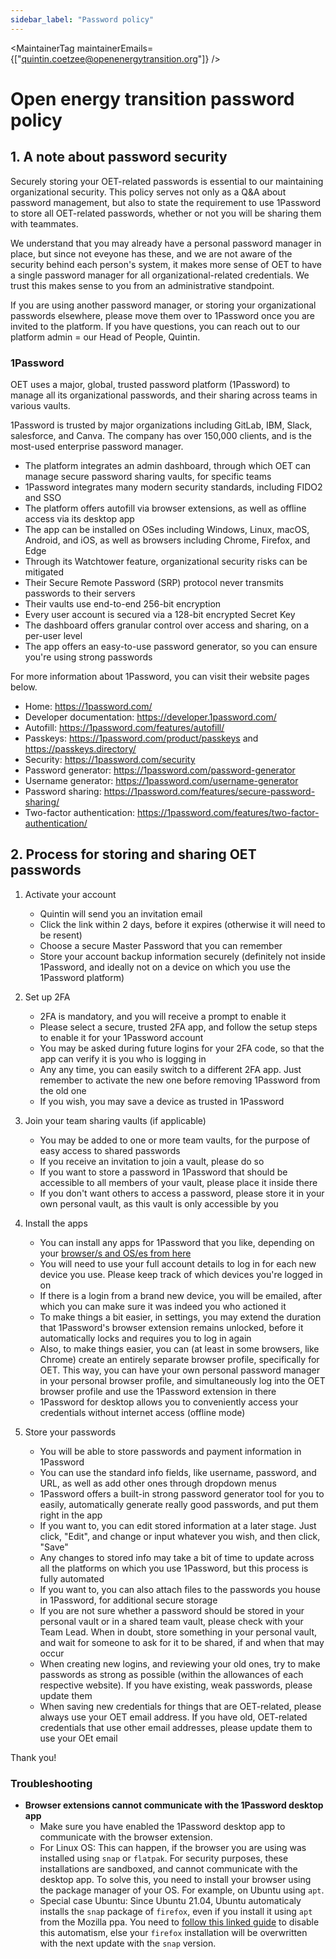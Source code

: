 ```yaml
---
sidebar_label: "Password policy"
---
```



<MaintainerTag maintainerEmails={["quintin.coetzee@openenergytransition.org"]} />

# Open energy transition password policy

## 1. A note about password security

Securely storing your OET-related passwords is essential to our maintaining organizational security. This policy serves not only as a Q&A about password management, but also to state the requirement to use 1Password to store all OET-related passwords, whether or not you will be sharing them with teammates.

We understand that you may already have a personal password manager in place, but since not eveyone has these, and we are not aware of the security behind each person's system, it makes more sense of OET to have a single password manager for all organizational-related credentials. We trust this makes sense to you from an administrative standpoint.

If you are using another password manager, or storing your organizational passwords elsewhere, please move them over to 1Password once you are invited to the platform. If you have questions, you can reach out to our platform admin = our Head of People, Quintin.

### 1Password
OET uses a major, global, trusted password platform (1Password) to manage all its organizational passwords, and their sharing across teams in various vaults.

1Password is trusted by major organizations including GitLab, IBM, Slack, salesforce, and Canva. The company has over 150,000 clients, and is the most-used enterprise password manager.

- The platform integrates an admin dashboard, through which OET can manage secure password sharing vaults, for specific teams
- 1Password integrates many modern security standards, including FIDO2 and SSO
- The platform offers autofill via browser extensions, as well as offline access via its desktop app
- The app can be installed on OSes including Windows, Linux, macOS, Android, and iOS, as well as browsers including Chrome, Firefox, and Edge
- Through its Watchtower feature, organizational security risks can be mitigated
- Their Secure Remote Password (SRP) protocol never transmits passwords to their servers
- Their vaults use end-to-end 256-bit encryption
- Every user account is secured via a 128-bit encrypted Secret Key
- The dashboard offers granular control over access and sharing, on a per-user level
- The app offers an easy-to-use password generator, so you can ensure you're using strong passwords

For more information about 1Password, you can visit their website pages below.

- Home: https://1password.com/
- Developer documentation: https://developer.1password.com/
- Autofill: https://1password.com/features/autofill/
- Passkeys: https://1password.com/product/passkeys and https://passkeys.directory/
- Security: https://1password.com/security
- Password generator: https://1password.com/password-generator
- Username generator: https://1password.com/username-generator
- Password sharing: https://1password.com/features/secure-password-sharing/
- Two-factor authentication: https://1password.com/features/two-factor-authentication/

## 2. Process for storing and sharing OET passwords

1. Activate your account
   - Quintin will send you an invitation email
   - Click the link within 2 days, before it expires (otherwise it will need to be resent)
   - Choose a secure Master Password that you can remember
   - Store your account backup information securely (definitely not inside 1Password, and ideally not on a device on which you use the 1Password platform)

2. Set up 2FA
   - 2FA is mandatory, and you will receive a prompt to enable it
   - Please select a secure, trusted 2FA app, and follow the setup steps to enable it for your 1Password account
   - You may be asked during future logins for your 2FA code, so that the app can verify it is you who is logging in
   - Any any time, you can easily switch to a different 2FA app. Just remember to activate the new one before removing 1Password from the old one
   - If you wish, you may save a device as trusted in 1Password

3. Join your team sharing vaults (if applicable)
   - You may be added to one or more team vaults, for the purpose of easy access to shared passwords
   - If you receive an invitation to join a vault, please do so
   - If you want to store a password in 1Password that should be accessible to all members of your vault, please place it inside there
   - If you don't want others to access a password, please store it in your own personal vault, as this vault is only accessible by you

4. Install the apps
   - You can install any apps for 1Password that you like, depending on your [browser/s and OS/es from here](https://1password.com/downloads/browser-extension)
   - You will need to use your full account details to log in for each new device you use. Please keep track of which devices you're logged in on
   - If there is a login from a brand new device, you will be emailed, after which you can make sure it was indeed you who actioned it
   - To make things a bit easier, in settings, you may extend the duration that 1Password's browser extension remains unlocked, before it automatically locks and requires you to log in again
   - Also, to make things easier, you can (at least in some browsers, like Chrome) create an entirely separate browser profile, specifically for OET. This way, you can have your own personal password manager in your personal browser profile, and simultaneously log into the OET browser profile and use the 1Password extension in there
   - 1Password for desktop allows you to conveniently access your credentials without internet access (offline mode)

4. Store your passwords
   - You will be able to store passwords and payment information in 1Password
   - You can use the standard info fields, like username, password, and URL, as well as add other ones through dropdown menus
   - 1Password offers a built-in strong password generator tool for you to easily, automatically generate really good passwords, and put them right in the app
   - If you want to, you can edit stored information at a later stage. Just click, "Edit", and change or input whatever you wish, and then click, "Save"
   - Any changes to stored info may take a bit of time to update across all the platforms on which you use 1Password, but this process is fully automated
   - If you want to, you can also attach files to the passwords you house in 1Password, for additional secure storage
   - If you are not sure whether a password should be stored in your personal vault or in a shared team vault, please check with your Team Lead. When in doubt, store something in your personal vault, and wait for someone to ask for it to be shared, if and when that may occur
   - When creating new logins, and reviewing your old ones, try to make passwords as strong as possible (within the allowances of each respective website). If you have existing, weak passwords, please update them
   - When saving new credentials for things that are OET-related, please always use your OET email address. If you have old, OET-related credentials that use other email addresses, please update them to use your OEt email

Thank you!

### Troubleshooting

* **Browser extensions cannot communicate with the 1Password desktop app**
    * Make sure you have enabled the 1Password desktop app to communicate with the browser extension.
    * For Linux OS: This can happen, if the browser you are using was installed using `snap` or `flatpak`. For security purposes, these installations are sandboxed, and cannot communicate with the desktop app. To solve this, you need to install your browser using the package manager of your OS. For example, on Ubuntu using `apt`.
    * Special case Ubuntu: Since Ubuntu 21.04, Ubuntu automaticaly installs the `snap` package of `firefox`, even if you install it using `apt` from the Mozilla ppa. You need to [follow this linked guide](https://balintreczey.hu/blog/firefox-on-ubuntu-22-04-from-deb-not-from-snap/) to disable this automatism, else your `firefox` installation will be overwritten with the next update with the `snap` version.

